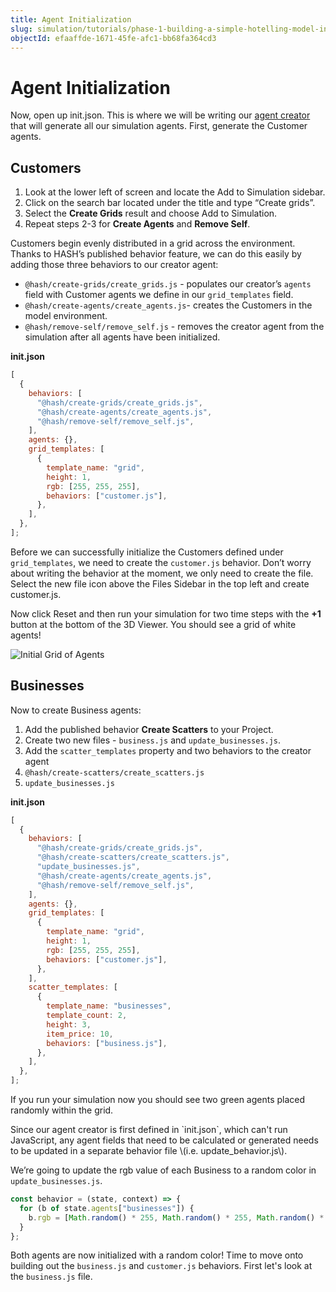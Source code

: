 ```yaml
---
title: Agent Initialization
slug: simulation/tutorials/phase-1-building-a-simple-hotelling-model-in-2d/initialization
objectId: efaaffde-1671-45fe-afc1-bb68fa364cd3
---
```


# Agent Initialization

Now, open up init.json. This is where we will be writing our [agent creator](/docs/simulation/creating-simulations/anatomy-of-an-agent/initial-state) that will generate all our simulation agents. First, generate the Customer agents.

## Customers

1.  Look at the lower left of screen and locate the Add to Simulation sidebar.
1.  Click on the search bar located under the title and type “Create grids”.
1.  Select the **Create Grids** result and choose Add to Simulation.
1.  Repeat steps 2-3 for **Create Agents** and **Remove Self**.

Customers begin evenly distributed in a grid across the environment. Thanks to HASH’s published behavior feature, we can do this easily by adding those three behaviors to our creator agent:

- `@hash/create-grids/create_grids.js` - populates our creator’s `agents` field with Customer agents we define in our `grid_templates` field.
- `@hash/create-agents/create_agents.js`- creates the Customers in the model environment.
- `@hash/remove-self/remove_self.js` - removes the creator agent from the simulation after all agents have been initialized.

**init.json**

```javascript
[
  {
    behaviors: [
      "@hash/create-grids/create_grids.js",
      "@hash/create-agents/create_agents.js",
      "@hash/remove-self/remove_self.js",
    ],
    agents: {},
    grid_templates: [
      {
        template_name: "grid",
        height: 1,
        rgb: [255, 255, 255],
        behaviors: ["customer.js"],
      },
    ],
  },
];
```

Before we can successfully initialize the Customers defined under `grid_templates`, we need to create the `customer.js` behavior. Don’t worry about writing the behavior at the moment, we only need to create the file. Select the new file icon above the Files Sidebar in the top left and create customer.js.

Now click Reset and then run your simulation for two time steps with the **+1** button at the bottom of the 3D Viewer. You should see a grid of white agents!

![Initial Grid of Agents](https://cdn-us1.hash.ai/site/docs/screen-shot-2020-12-17-at-10.38.46-am.png)

## Businesses

Now to create Business agents:

1.  Add the published behavior **Create Scatters** to your Project.
1.  Create two new files - `business.js` and `update_businesses.js`.
1.  Add the `scatter_templates` property and two behaviors to the creator agent
1.  `@hash/create-scatters/create_scatters.js`
1.  `update_businesses.js`

**init.json**

```javascript
[
  {
    behaviors: [
      "@hash/create-grids/create_grids.js",
      "@hash/create-scatters/create_scatters.js",
      "update_businesses.js",
      "@hash/create-agents/create_agents.js",
      "@hash/remove-self/remove_self.js",
    ],
    agents: {},
    grid_templates: [
      {
        template_name: "grid",
        height: 1,
        rgb: [255, 255, 255],
        behaviors: ["customer.js"],
      },
    ],
    scatter_templates: [
      {
        template_name: "businesses",
        template_count: 2,
        height: 3,
        item_price: 10,
        behaviors: ["business.js"],
      },
    ],
  },
];
```

If you run your simulation now you should see two green agents placed randomly within the grid.

<Hint style="info">
  Since our agent creator is first defined in `init.json`, which can't run
  JavaScript, any agent fields that need to be calculated or generated needs to
  be updated in a separate behavior file \(i.e. update_behavior.js\).
</Hint>

We’re going to update the rgb value of each Business to a random color in `update_businesses.js`.

<Tabs>
<Tab title="update_businesses.js" >

```javascript
const behavior = (state, context) => {
  for (b of state.agents["businesses"]) {
    b.rgb = [Math.random() * 255, Math.random() * 255, Math.random() * 255];
  }
};
```

</Tab>
</Tabs>

Both agents are now initialized with a random color! Time to move onto building out the `business.js` and `customer.js` behaviors. First let's look at the `business.js` file.
